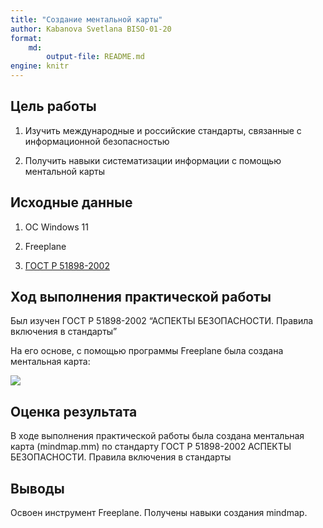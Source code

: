 ```yaml
---
title: "Создание ментальной карты"
author: Kabanova Svetlana BISO-01-20
format: 
    md:
        output-file: README.md
engine: knitr
---
```


## Цель работы
1. Изучить международные и российские стандарты, связанные с информационной безопасностью

2.  Получить навыки систематизации информации с помощью ментальной карты

## Исходные данные

1. ОС Windows 11

2. Freeplane

3.  [ГОСТ Р 51898-2002](https://files.stroyinf.ru/Data2/1/4294845/4294845085.pdf)

## Ход выполнения практической работы

Был изучен ГОСТ Р 51898-2002 "АСПЕКТЫ БЕЗОПАСНОСТИ. Правила включения в стандарты"

На его основе, с помощью программы Freeplane была создана ментальная карта:

![](mindmap.png)

## Оценка результата

В ходе выполнения практической работы была создана ментальная карта (mindmap.mm) по стандарту ГОСТ Р 51898-2002 АСПЕКТЫ БЕЗОПАСНОСТИ. Правила включения в стандарты

## Выводы

Освоен инструмент Freeplane. Получены навыки создания mindmap.
